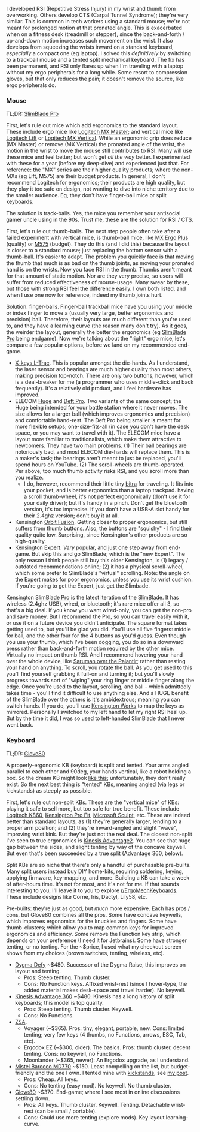 

I developed RSI (Repetitive Stress Injury) in my wrist and thumb from overworking. Others develop CTS (Carpal Tunnel Syndrome); they're very similar. This is common in tech workers using a standard mouse; we're not meant for prolonged motion at that pronated angle. This is exacerbated when on a fitness desk (treadmill or stepper), since the back-and-forth / up-and-down motion increases such movement on the wrist. It also develops from squeezing the wrists inward on a standard keyboard, *especially* a compact one (eg laptop). I solved this *definitively* by switching to a trackball mouse and a tented split mechanical keyboard. The fix has been permanent, and RSI only flares up when I'm traveling with a laptop without my ergo peripherals for a long while. Some resort to compression gloves, but that only reduces the pain; it doesn't remove the source, like ergo peripherals do.

### Mouse

TL;DR: [SlimBlade Pro](https://amzn.to/47BxLgJ)

First, let's rule out mice which add ergonomics to the standard layout. These include ergo mice like [Logitech MX Master](https://amzn.to/3NZ24r3); and vertical mice like [Logitech Lift](https://amzn.to/3HcIZxs) or [Logitech MX Vertical](https://amzn.to/3TOKjOO). While an ergonomic grip does reduce (MX Master) or remove (MX Vertical) the pronated angle of the wrist, the motion in the wrist to move the mouse still contributes to RSI. Many will use these mice and feel better; but won't get *all the way* better. I experimented with these for a year (before my deep-dive) and experienced just that. For reference: the "MX" series are their higher quality products; where the non-MXs (eg Lift, M575) are their budget products. In general, I don't recommend Logitech for ergonomics; their products are high quality, but they play it too safe on design, not wanting to dive into niche territory due to the smaller audience. Eg, they don't have finger-ball mice or split keyboards.

The solution is track-balls. Yes, the mice you remember your antisocial gamer uncle using in the 90s. Trust me, these are the solution for RSI / CTS.

First, let's rule out thumb-balls. The next step people often take after a failed experiment with vertical mice, is thumb-ball mice, like [MX Ergo Plus](https://amzn.to/3Hcq3zd) (quality) or [M575](https://amzn.to/3OlJjyf) (budget). They do this (and I did this) because the layout is closer to a standard mouse; just replacing the bottom sensor with a thumb-ball. It's easier to adapt. The problem you quickly face is that moving the thumb that much is as bad on the thumb joints, as moving your pronated hand is on the wrists. Now you face RSI in the thumb. Thumbs aren't meant for that amount of static motion. Nor are they very precise, so users will suffer from reduced effectiveness of mouse-usage. Many swear by these, but those with strong RSI feel the difference easily. I own both listed, and when I use one now for reference, indeed my thumb joints hurt.

Solution: finger-balls. Finger-ball trackball mice have you using your middle or index finger to move a (usually very large, better ergonomics and precision) ball. Therefore, their layouts are much different than you're used to, and they have a learning curve (the reason many don't try). As it goes, the weirder the layout, generally the better the ergonomics (eg [SlimBlade Pro](https://amzn.to/47BxLgJ) being endgame). Now we're talking about the "right" ergo mice, let's compare a few popular options, before we land on my recommended end-game.

- [X-keys L-Trac](https://xkeys.com/l-tracblu.html). This is popular amongst the die-hards. As I understand, the laser sensor and bearings are much higher quality than most others, making precision top-notch. There are only two buttons, however, which is a deal-breaker for me (a programmer who uses middle-click and back frequently). It's a relatively old product, and I feel hardware has improved.
- ELECOM [Huge](https://amzn.to/48LYA2N) and [Deft Pro](https://amzn.to/3HgaiY4). Two variants of the same concept; the Huge being intended for your battle station where it never moves. The size allows for a larger ball (which improves ergonomics and precision) and comfortable hand-rest. The Deft Pro being smaller is meant for more flexible setups; one-size-fits-all (in case you don't have the desk space, or you may want to travel with it). The ELECOM mice have a layout more familiar to traditionalists, which make them attractive to newcomers. They have two main problems. (1) Their ball bearings are notoriously bad, and most ELECOM die-hards will replace them. This is a maker's task; the bearings aren't meant to just be replaced, you'll spend hours on YouTube. (2) The scroll-wheels are thumb-operated. Per above, too much thumb activity risks RSI, and you scroll more than you realize.
  - I do, however, recommend their little tiny [bitra](https://amzn.to/3SaKF0O) for traveling. It fits into your pocket, and is better ergonomics than a laptop trackpad. having a scroll thumb-wheel, it's not perfect ergonomically (don't use it for your daily driver); but it's handy in a pinch. Don't get the bluetooth version, it's too imprecise. If you don't have a USB-A slot handy for their 2.4ghz version; don't buy it at all.
- Kensington [Orbit Fusion](https://amzn.to/3vu8jg7). Getting closer to proper ergonomics, but still suffers from thumb buttons. Also, the buttons are "squishy" - I find their quality quite low. Surprising, since Kensington's other products are so high-quality.
- Kensington [Expert](https://amzn.to/47uPExU). *Very* popular, and just one step away from end-game. But skip this and go SlimBlade; which is the "new Expert". The only reason I think people still buy this older Kensington, is (1) legacy / outdated recommendations online; (2) it has a physical scroll-wheel, which some prefer to SlimBlade's "virtual" scrolling. Note: the angle on the Expert makes for poor ergonomics, unless you use its wrist cushion. If you're going to get the Expert, just get the Slimbade.

Kensington [SlimBlade Pro](https://amzn.to/3RX6tvA) is the latest iteration of the [SlimBlade](https://amzn.to/3RWvpDo). It has wireless (2.4ghz USB), wired, or bluetooth; it's rare mice offer all 3, so that's a big deal. If you know you want wired-only, you can get the non-pro and save money. But I recommend the Pro, so you can travel easily with it, or use it on a future device you didn't anticipate. The square format takes getting used to, but you'll be glad you did. You'll use all five fingers: middle for ball, and the other four for the 4 buttons as you'd guess. Even though you use your thumb, which I've been dogging, you do so in a downward press rather than back-and-forth motion required by the other mice. Virtually no impact on thumb RSI. And I recommend hovering your hand over the whole device, like [Saruman over the Palantir](https://upload.wikimedia.org/wikipedia/en/3/38/Saruman_uses_the_Palantir.jpg); rather than resting your hand on anything. To scroll, you rotate the ball. As you get used to this you'll find yourself grabbing it full-on and turning it; but you'll slowly progress towards sort of "wiping" your ring finger or middle finger along the edge. Once you're used to the layout, scrolling, and ball - which admittedly takes time - you'll find it difficult to use anything else. And a HUGE benefit of the SlimBlade over the others is it's ambidextrous; meaning you can switch hands. If you do, you'll use [Kensington Works](https://www.kensington.com/software/kensingtonworks/) to map the keys as mirrored. Personally I switched to my left hand to let my right RSI heal up. But by the time it did, I was so used to left-handed SlimBlade that I never went back.

### Keyboard

TL;DR: [Glove80](https://www.moergo.com/)

A properly-ergonomic KB (keyboard) is split and tented. Your arms angled parallel to each other and 90deg, your hands vertical, like a robot holding a box. So the dream KB might look [like this](https://www.micwil.com/images/gallery/safetype_safetype_vertical_keyboard_p1_800x566.jpg); unfortunately, they don't really exist. So the next best thing is "tented" KBs, meaning angled (via legs or kickstands) as steeply as possible.

First, let's rule out non-split KBs. These are the "vertical mice" of KBs: playing it safe to sell more, but too safe for true benefit. These include [Logitech K860](https://amzn.to/48QlVQS), [Kensington Pro Fit](https://amzn.to/3RW7tzZ), [Microsoft Sculpt](https://amzn.to/3TXILSK), etc. These are indeed better than standard layouts, as (1) they're generally larger, lending to a proper arm position; and (2) they're inward-angled and slight "wave", improving wrist kink. But they're just not the real deal. The closest non-split I've seen to true ergonomics is [Kinesis Advantage2](https://kinesis-ergo.com/shop/advantage2/). You can see that huge gap between the sides, and slight tenting by way of the concave keywell. But even that's been succeeded by a true split (Advantage 360, below).

Split KBs are so niche that there's only a handful of purchasable pre-builts. Many split users instead buy DIY home-kits, requiring soldering, keying, applying firmware, key-mapping, and more. Building a KB can take a week of after-hours time. It's not for most, and it's not for me. If that sounds interesting to you, I'll leave it to you to explore [r/ErgoMechKeyboards](https://www.reddit.com/r/ErgoMechKeyboards/). These include designs like Corne, Iris, Dactyl, Lily58, etc.

Pre-builts: they're just as good, but *much* more expensive. Each has pros / cons, but Glove80 combines all the pros. Some have concave keywells, which improves ergonomics for the knuckles and fingers. Some have thumb-clusters; which allow you to map common keys for improved ergonomics and efficiency. Some remove the Function key strip, which depends on your preference (I need it for Jetbrains). Some have stronger tenting, or no tenting. For the ~$price, I used what my checkout screen shows from my choices (brown switches, tenting, wireless, etc).

- [Dygma Defy](https://dygma.com/products/dygma-defy) ~$480. Successor of the Dygma Raise, this improves on layout and tenting.
  - Pros: Steep tenting. Thumb cluster.
  - Cons: No Function keys. Affixed wrist-rest (since I hover-type, the added material makes desk-space and travel harder). No keywell.
- [Kinesis Advantage 360](https://kinesis-ergo.com/products/#adv360) ~$480. Kinesis has a long history of split keyboards; this model is top quality.
  - Pros: Steep tenting. Thumb cluster. Keywell.
  - Cons: No Functions.
- [ZSA](https://www.zsa.io/).
  - Voyager (~$365). Pros: tiny, elegant, portable, new. Cons: limited tenting; very few keys (4 thumbs, no Functions, arrows, ESC, Tab, etc).
  - Ergodox EZ (~$300, older). The basics. Pros: thumb cluster, decent tenting. Cons: no keywell, no Functions.
  - Moonlander (~$365, newer): An Ergodox upgrade, as I understand.
- [Mistel Barocco MD770](https://mistelkeyboard.com/products/d11cf7a73da49468e2a530b4cf18e76c) ~$150. Least compelling on the list, but budget-friendly and the one I own. I tented mine with [kickstands](https://amzn.to/48pzVRX), see [my post](https://www.reddit.com/r/ErgoMechKeyboards/comments/10jtaf3/cheap_kick_stands_to_tent_keyboards/).
  - Pros: Cheap. All keys.
  - Cons: No tenting (easy mod). No keywell. No thumb cluster.
- [Glove80](https://www.moergo.com/) ~$370. End-game; where I see most in online discussions settling down.
  - Pros: All keys. Thumb cluster. Keywell. Tenting. Detachable wrist-rest (can be small / portable).
  - Cons: Could use more tenting (explore mods). Key layout learning-curve.
